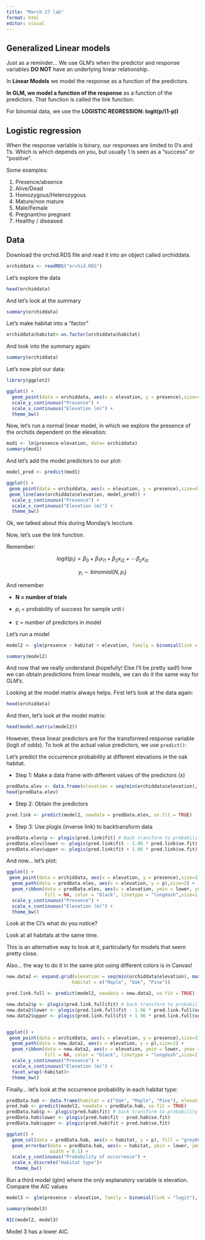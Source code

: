 ```yaml
---
title: "March 27 lab"
format: html
editor: visual
---
```


## Generalized Linear models

Just as a reminder... We use GLM's when the predictor and response variables **DO NOT** have an underlying linear relationship.

In **Linear Models** we model the response as a function of the predictors.

**In GLM, we model a function of the response** as a function of the predictors. That function is called the link function.

For binomial data, we use the **LOGISTIC REGRESSION: logit(p/(1-p))**

## Logistic regression

When the response variable is binary, our responses are limited to 0's and 1's. Which is which depends on you, but usually 1 is seen as a "success" or "positive".

Some examples:

1.  Presence/absence
2.  Alive/Dead
3.  Homozygous/Heterozygous
4.  Mature/non mature
5.  Male/Female
6.  Pregnant/no pregnant
7.  Healthy / diseased

## Data

Download the orchid.RDS file and read it into an object called orchiddata.

```r
orchiddata <- readRDS("orchid.RDS")
```

Let's explore the data

```r
head(orchiddata)
```

And let's look at the summary

```r
summary(orchiddata)
```

Let's make habitat into a "factor"

```r
orchiddata$habitat<-as.factor(orchiddata$habitat)
```

And look into the summary again:

```r
summary(orchiddata)
```

Let's now plot our data:

```r
library(ggplot2)

ggplot() +
  geom_point(data = orchiddata, aes(x = elevation, y = presence),size=4) +
  scale_y_continuous("Presence") +
  scale_x_continuous("Elevation (m)") +
  theme_bw()

```

Now, let's run a normal linear model, in which we explore the presence of the orchids dependent on the elevation:

```r
mod1 <- lm(presence~elevation, data= orchiddata)
summary(mod1)
```

And let's add the model predictors to our plot:

```r
model_pred <- predict(mod1)

ggplot() +
 geom_point(data = orchiddata, aes(x = elevation, y = presence),size=4) +
 geom_line(aes(orchiddata$elevation, model_pred)) +
  scale_y_continuous("Presence") +
  scale_x_continuous("Elevation (m)") +
  theme_bw()
```

Ok, we talked about this during Monday's leccture.

Now, let's use the link function.

Remember:

$$
logit(p_i) = \beta_0 + \beta_1x_{i1} + \beta_2x_{i2} + \cdots \beta_zx_{iz}
$$

$$
y_i \sim binomial(N,p_i)
$$

And remember

-   **N = number of trials**

-   $p_i$ = probability of success for sample unit i

-   z = number of predictors in model

Let's run a model

```r
model2 <- glm(presence ~ habitat + elevation, family = binomial(link = "logit"), data = orchiddata)

summary(model2)
```

And now that we really understand (hopefully! Else I'll be pretty sad!) how we can obtain predictions from linear models, we can do it the same way for GLM's.

Looking at the model matrix always helps. First let's look at the data again:

```r
head(orchiddata)
```

And then, let's look at the model matrix:

```r
head(model.matrix(model2))
```

However, these linear predictors are for the transformed response variable (logit of odds). To look at the actual value predictors, we use `predict()`:

Let's predict the occurrence probability at different elevations in the oak habitat.

-   Step 1: Make a data frame with different values of the predictors (x)

```r
predData.elev <- data.frame(elevation = seq(min(orchiddata$elevation), max(orchiddata$elevation), length = 100),habitat = "Oak")
head(predData.elev)
```

-   Step 2: Obtain the predictors

```r
pred.link <- predict(model2, newdata = predData.elev, se.fit = TRUE)
```

-   Step 3: Use plogis (inverse link) to backtransform data

```r
predData.elev$p <- plogis(pred.link$fit) # back transform to probability scale
predData.elev$lower <- plogis(pred.link$fit - 1.96 * pred.link$se.fit)
predData.elev$upper <- plogis(pred.link$fit + 1.96 * pred.link$se.fit)
```

And now... let's plot:

```r
ggplot() +
 geom_point(data = orchiddata, aes(x = elevation, y = presence),size=3) +
  geom_path(data = predData.elev, aes(x = elevation, y = p),size=2) +
  geom_ribbon(data = predData.elev, aes(x = elevation, ymin = lower, ymax = upper),
              fill = NA, color = "black", linetype = "longdash",size=1) +
  scale_y_continuous("Presence") +
  scale_x_continuous("Elevation (m)") +
  theme_bw()
```

Look at the CI's what do you notice?

Look at all habitats at the same time.

This is an alternative way to look at it, particularly for models that seem pretty close.

Also... the way to do it in the same plot using different colors is in Canvas!

```r

new.data2 <- expand.grid(elevation = seq(min(orchiddata$elevation), max(orchiddata$elevation)), 
                        habitat = c("Maple", "Oak", "Pine"))

pred.link.full <- predict(model2, newdata = new.data2, se.fit = TRUE)

new.data2$p <- plogis(pred.link.full$fit) # back transform to probability scale
new.data2$lower <- plogis(pred.link.full$fit - 1.96 * pred.link.full$se.fit)
new.data2$upper <- plogis(pred.link.full$fit + 1.96 * pred.link.full$se.fit)


ggplot() +
 geom_point(data = orchiddata, aes(x = elevation, y = presence),size=3) +
  geom_path(data = new.data2, aes(x = elevation, y = p),size=2) +
  geom_ribbon(data = new.data2, aes(x = elevation, ymin = lower, ymax = upper),
              fill = NA, color = "black", linetype = "longdash",size=1) +
  scale_y_continuous("Presence") +
  scale_x_continuous("Elevation (m)") +
  facet_wrap(~habitat)+
  theme_bw()

```

Finally... let's look at the occurrence probability in each habitat type:

```r
predData.hab <- data.frame(habitat = c("Oak", "Maple", "Pine"), elevation = 250)
pred.hab <- predict(model2, newdata = predData.hab, se.fit = TRUE)
predData.hab$p <- plogis(pred.hab$fit) # back transform to probability scale
predData.hab$lower <- plogis(pred.hab$fit - pred.hab$se.fit)
predData.hab$upper <- plogis(pred.hab$fit + pred.hab$se.fit)

ggplot() +
  geom_col(data = predData.hab, aes(x = habitat, y = p), fill = "grey60") +
  geom_errorbar(data = predData.hab, aes(x = habitat, ymin = lower, ymax = upper),
                width = 0.1) +
  scale_y_continuous("Probability of occurrence") +
  scale_x_discrete("Habitat type")+
   theme_bw()

```

Run a third model (glm) where the only explanatory variable is elevation. Compare the AIC values

```r
model3 <- glm(presence ~ elevation, family = binomial(link = "logit"), data = orchiddata)

summary(model3)

AIC(model2, model3)
```

Model 3 has a lower AIC.
